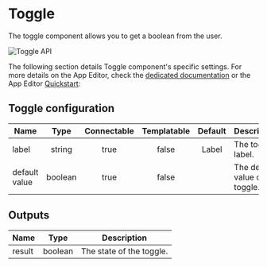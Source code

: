 

# Toggle

The toggle component allows you to get a boolean from the user.

![Toggle API](../../assets/apps/4_app_component_library/toggle.png.webp)

The following section details Toggle component's specific settings. For more details on the App Editor, check the [dedicated documentation](../0_app_editor/index.mdx) or the App Editor [Quickstart](../../getting_started/7_apps_quickstart/index.mdx):

<div class="grid grid-cols-2 gap-6 mb-4">
    <DocCard
        color="orange"
        title="App Editor Documentation"
        description="The app editor is a low-code builder to create apps with components, create interactions with runnables (scripts & flows), and configure the app settings."
        href="/docs/apps/app_editor"
    />
    <DocCard
        color="orange"
        title="Apps Quickstart"
        description="Learn how to build your first app in a matter of minutes."
        href="/docs/getting_started/apps_quickstart"
    />
</div>

## Toggle configuration

| Name          |  Type   | Connectable | Templatable | Default | Description                      |
| ------------- | :-----: | :---------: | :---------: | :-----: | -------------------------------- |
| label         | string  |    true     |    false    |  Label  | The toggle label.                |
| default value | boolean |    true     |    false    |         | The default value of the toggle. |

## Outputs

| Name   |  Type   | Description              |
| ------ | :-----: | ------------------------ |
| result | boolean | The state of the toggle. |
